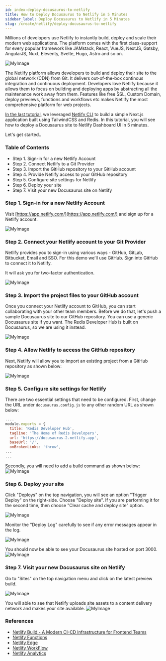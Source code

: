 ```yaml
---
id: index-deploy-docusaurus-to-netlify
title: How to Deploy Docusaurus to Netlify in 5 Minutes
sidebar_label: Deploy Docusaurus to Netlify in 5 Minutes
slug: /create/netlify/deploy-docusaurus-to-netlify
---
```




Millions of developers use Netlify to instantly build, deploy and scale their modern web applications. The platform comes with the first class-support for every popular framework like JAMstack, React, VueJS, NextJS, Gatsby, AngularJS, Nuxt, Eleventy, Svelte, Hugo, Astro and so on.


![MyImage](images/preview.png)


The Netlify platform allows developers to build and deploy their site to the global network (CDN) from Git. It delivers out-of-the-box continous integration and continuous deployment. Developers love Netlify because it allows them to focus on building and deploying apps by abstracting all the maintenance work away from them. Features like free SSL, Custom Domain, deploy previews, functions and workflows etc makes Netlify the most comprehensive platform for web projects.

<div class="row">
 <div class="col">
     <RedisCard
        title="How to get started with Netlify"
        description="Learn how to deploy and host a Next.js app using Netlify "
        page="/create/netlify/getting-started-with-netlify"
        />
 </div>
</div>


[In the last tutorial](/create/netlify/getting-started-with-netlify), we leveraged [Netlify CLI](https://docs.netlify.com/cli/get-started/) to build a simple Next.js application built using TailwindCSS and Redis.
In this tutorial, you will see how to deploy a Docusaurus site to Netlify Dashboard UI in 5 minutes.
 
Let's get started..

### Table of Contents

- Step 1. Sign-in for a new Netlify Account
- Step 2. Connect Netlify to a Git Provider
- Step 3. Import the GitHub repository to your GitHub account
- Step 4. Provide Netlify access to your GitHub repository
- Step 5. Configure site settings for Netlify
- Step 6. Deploy your site
- Step 7. Visit your new Docusaurus site on Netlify


### Step 1. Sign-in for a new Netlify Account

Visit [https://app.netlify.com/](https://app.netlify.com/) and sign up for a Netlify account.

![MyImage](images/netlify-signin.png)

### Step 2. Connect your Netlify account to your Git Provider

Netlify provides you to sign-in using various ways - GitHub, GitLab, Bitbucket, Email and SSO.
For this demo we'll use GitHub. Sign into GitHub to connect it to Netlify.

It will ask you for two-factor authentication.

![MyImage](images/netlify_git.png)


### Step 3. Import the project files to your GitHub account

Once you connect your Netlify account to GitHub, you can start collaborating with your other team members.
Before we do that, let's push a sample Docusaurus site to our GitHub repository. You can use a generic Docusaurus site if you want. The Redis Developer Hub is built on Docusaurus, so we are using it instead.

![MyImage](images/netlify-importexisting.png)

### Step 4. Allow Netlify to access the GitHub repository

Next, Netlify will allow you to import an existing project from a GitHub repository as shown below:

![MyImage](images/netlify-importcode.png)


### Step 5. Configure site settings for Netlify 

There are two essential settings that need to be configured.
First, change the URL under `docusaurus.config.js` to any other random URL as shown below:

```javascript title="docusaurus.config.js"
....
module.exports = {
  title: 'Redis Developer Hub',
  tagline: 'The Home of Redis Developers',
  url: 'https://docusaurus-2.netlify.app',
  baseUrl: '/',
  onBrokenLinks: 'throw',
...
...
```

Secondly, you will need to add a build command as shown below:
![MyImage](images/netlify_buildenviron.png)


### Step 6. Deploy your site

Click "Deploys" on the top navigation, you will see an option "Trigger Deploy" on the right-side.
Choose "Deploy site". If you are performing it for the second time, then choose "Clear cache and deploy site" option.

![MyImage](images/netlify_sitedeploy-inprogress.png)


Monitor the "Deploy Log" carefully to see if any error messages appear in the log.

![MyImage](images/netlify-deploylog.png)

You should now be able to see your Docusaurus site hosted on port 3000.
![MyImage](images/netlify-success.png)

### Step 7. Visit your new Docusaurus site on Netlify

Go to "Sites" on the top navigation menu and click on the latest preview build.

![MyImage](images/netlify_clickpreview.png)

You will able to see that Netlify uploads site assets to a content delivery network and makes your site available.
![MyImage](images/netlify_devhub.png)


### References

- [Netlify Build - A Modern CI-CD Infrastructure for Frontend Teams](https://www.netlify.com/products/build/)
- [Netlify Functions](https://www.netlify.com/products/functions/)
- [Netlify Edge](https://www.netlify.com/products/edge/)
- [Netlify WorkFlow](https://www.netlify.com/products/workflow/)
- [Netlify Analytics](https://www.netlify.com/products/analytics/)
